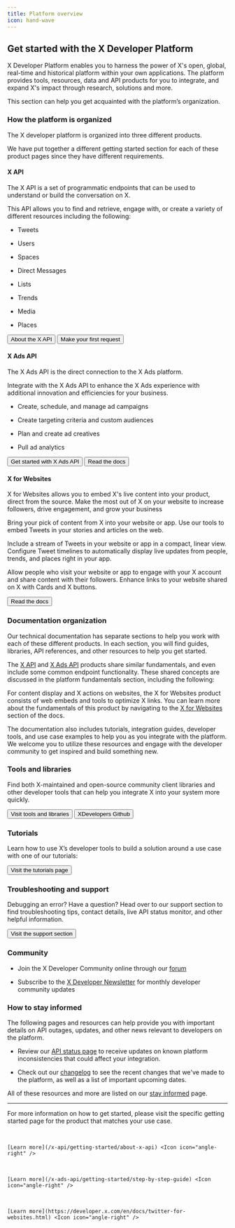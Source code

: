 ```yaml
---
title: Platform overview
icon: hand-wave
---
```



## Get started with the X Developer Platform

X Developer Platform enables you to harness the power of X's open, global, real-time and historical platform within your own applications. The platform provides tools, resources, data and API products for you to integrate, and expand X's impact through research, solutions and more.

This section can help you get acquainted with the platform’s organization.

### How the platform is organized

The X developer platform is organized into three different products.

We have put together a different getting started section for each of these product pages since they have different requirements. 
 

#### X API

The X API is a set of programmatic endpoints that can be used to understand or build the conversation on X. 

This API allows you to find and retrieve, engage with, or create a variety of different resources including the following:

* Tweets

* Users

* Spaces

* Direct Messages

* Lists

* Trends

* Media

* Places

<div className="flex space-x-2">
  <Button href="/x-api/getting-started/about-x-api">
    About the X API
  </Button>

  <Button href="/x-api/getting-started/make-your-first-request">
    Make your first request
  </Button>
</div>

#### X Ads API

The X Ads API is the direct connection to the X Ads platform.

Integrate with the X Ads API to enhance the X Ads experience with additional innovation and efficiencies for your business.

* Create, schedule, and manage ad campaigns

* Create targeting criteria and custom audiences

* Plan and create ad creatives

* Pull ad analytics

<div className="flex space-x-2">
  <Button href="/x-ads-api/getting-started/step-by-step-guide">
    Get started with X Ads API
  </Button>

  <Button href="/x-ads-api/introduction">
    Read the docs
  </Button>
</div>

#### X for Websites

X for Websites allows you to embed X's live content into your product, direct from the source. Make the most out of X on your website to increase followers, drive engagement, and grow your business

Bring your pick of content from X into your website or app. Use our tools to embed Tweets in your stories and articles on the web.

Include a stream of Tweets in your website or app in a compact, linear view. Configure Tweet timelines to automatically display live updates from people, trends, and places right in your app.

Allow people who visit your website or app to engage with your X account and share content with their followers. Enhance links to your website shared on X with Cards and X buttons.

<Button href="/resources/platform-overview#x-for-websites">
  Read the docs
</Button>

### Documentation organization

Our technical documentation has separate sections to help you work with each of these different products. In each section, you will find guides, libraries, API references, and other resources to help you get started.

The [X API](/x-api/introduction) and [X Ads API](/x-ads-api/introduction) products share similar fundamentals, and even include some common endpoint functionality. These shared concepts are discussed in the platform fundamentals section, including the following:

<CardGroup>
  <Card title="Developer Portal" icon="code" iconType="solid" href="/resources/fundamentals/developer-portal" horizontal />

  <Card title="Projects" icon="folder-open" iconType="solid" href="/resources/fundamentals/projects" horizontal />

  <Card title="Developer Apps" icon="laptop-code" iconType="solid" href="/resources/fundamentals/developer-apps" horizontal />

  <Card title="Authentication" icon="lock" iconType="solid" href="/resources/fundamentals/authentication" horizontal />

  <Card title="Rate Limits" icon="gauge-high" iconType="solid" href="/resources/fundamentals/rate-limits" horizontal />

  <Card title="X IDs" icon="hashtag" iconType="solid" href="/resources/fundamentals/x-ids" horizontal />
</CardGroup>

For content display and X actions on websites, the X for Websites product consists of web embeds and tools to optimize X links. You can learn more about the fundamentals of this product by navigating to the [X for Websites](https://developer.x.com/en/docs/twitter-for-websites) section of the docs.

The documentation also includes tutorials, integration guides, developer tools, and use case examples to help you as you integrate with the platform. We welcome you to utilize these resources and engage with the developer community to get inspired and build something new.
 

### Tools and libraries

Find both X-maintained and open-source community client libraries and other developer tools that can help you integrate X into your system more quickly.

<div className="flex space-x-2">
  <Button href="/resources/tools-and-libraries">
    Visit tools and libraries
  </Button>

  <Button href="https://github.com/XDevplatform/">
    XDevelopers Github
  </Button>
</div>

### Tutorials

Learn how to use X’s developer tools to build a solution around a use case with one of our tutorials:

<Button href="/tutorials">
  Visit the tutorials page
</Button>

### Troubleshooting and support

Debugging an error? Have a question? Head over to our support section to find troubleshooting tips, contact details, live API status monitor, and other helpful information.

<Button href="https://developer.x.com/en/support">
  Visit the support section
</Button>

### Community

* Join the X Developer Community online through our [forum](https://devcommunity.x.com)

* Subscribe to the [X Developer Newsletter](https://docs.x.com/resources/newsletter) for monthly developer community updates

### How to stay informed

The following pages and resources can help provide you with important details on API outages, updates, and other news relevant to developers on the platform.

* Review our [API status page](https://docs.x.com/status#x-developer-platform-status) to receive updates on known platform inconsistencies that could affect your integration.

* Check out our [changelog](https://docs.x.com/changelog) to see the recent changes that we've made to the platform, as well as a list of important upcoming dates.

All of these resources and more are listed on our [stay informed](https://developer.x.com/en/updates/stay-informed) page. 

***

For more information on how to get started, please visit the specific getting started page for the product that matches your use case.

<CardGroup cols={3}>
  <Card title="X API" icon="square-x-twitter" iconType="solid" href="/x-api/getting-started/about-x-api">
    <br />

    [Learn more](/x-api/getting-started/about-x-api) <Icon icon="angle-right" />
  </Card>

  <Card title="X Ads API" icon="rectangle-ad" iconType="solid" href="/x-ads-api/getting-started/step-by-step-guide">
    <br />

    [Learn more](/x-ads-api/getting-started/step-by-step-guide) <Icon icon="angle-right" />
  </Card>

  <Card title="X for Websites" icon="laptop-code" iconType="solid" href="https://developer.x.com/en/docs/twitter-for-websites.html">
    <br />

    [Learn more](https://developer.x.com/en/docs/twitter-for-websites.html) <Icon icon="angle-right" />
  </Card>
</CardGroup>